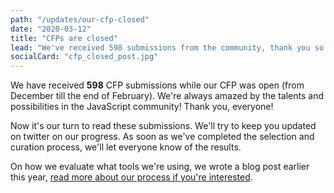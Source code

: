 ```yaml
---
path: "/updates/our-cfp-closed"
date: "2020-03-12"
title: "CFPs are closed"
lead: "We've received 598 submissions from the community, thank you so much! "
socialCard: "cfp_closed_post.jpg"
---
```


We have received **598** CFP submissions while our CFP was open (from December till the end of February).
We're always amazed by the talents and possibilities in the JavaScript community! Thank you, everyone!

Now it's our turn to read these submissions. We'll try to keep you updated on twitter on our progress.
As soon as we've completed the selection and curation process, we'll let everyone know of the results.

On how we evaluate what tools we're using, we wrote a blog post earlier this year,
[read more about our process if you're interested](/updates/how-can-we-evaluate-600-talk-proposals).
